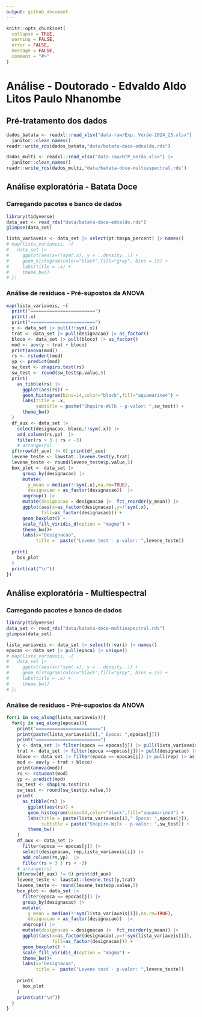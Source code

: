 ```yaml
---
output: github_document
---
```


<!-- README.md is generated from README.Rmd. Please edit that file -->

```r
knitr::opts_chunk$set(
  collapse = TRUE,
  warning = FALSE,
  error = FALSE,
  message = FALSE,
  comment = "#>"
)
```

# Análise - Doutorado - Edvaldo Aldo Litos Paulo Nhanombe


## Pré-tratamento dos dados
```r
dados_batata <- readxl::read_xlsx("data-raw/Exp. Verão-2024_25.xlsx") |> 
  janitor::clean_names()
readr::write_rds(dados_batata,"data/batata-doce-ednaldo.rds")

dados_multi <- readxl::read_xlsx("data-raw/HTP_Verão.xlsx") |> 
  janitor::clean_names()
readr::write_rds(dados_multi,"data/batata-doce-multiespectral.rds")
```



## Análise exploratória - Batata Doce

### Carregando pacotes e banco de dados

```r
library(tidyverse)
data_set <- read_rds("data/batata-doce-ednaldo.rds")
glimpse(data_set)
```

```r
lista_variaveis <- data_set |> select(pt:tmspa_percent) |> names()
# map(lista_variaveis, ~{
#   data_set |> 
#     ggplot(aes(x=!!sym(.x), y = ..density..)) +
#     geom_histogram(color="black",fill="gray", bins = 15) +
#     labs(title = .x) +
#     theme_bw()
# })
```
### Análise de resíduos - Pré-supostos da ANOVA

```r
map(lista_variaveis, ~{
  print("========================")
  print(.x)
  print("========================")
  y <- data_set |> pull(!!sym(.x))
  trat <- data_set |> pull(designacao) |> as_factor()
  bloco <- data_set |> pull(bloco) |> as_factor()
  mod <- aov(y ~ trat + bloco)
  print(anova(mod))
  rs <- rstudent(mod)
  yp <- predict(mod)
  sw_test <- shapiro.test(rs)
  sw_test <- round(sw_test$p.value,5)
  print(
    as_tibble(rs) |> 
      ggplot(aes(rs)) +
      geom_histogram(bins=14,color="black",fill="aquamarine4") +
      labs(title = .x,
           subtitle = paste("Shapiro-Wilk - p-valor: ",sw_test)) +
      theme_bw()
  )
  df_aux <- data_set |> 
    select(designacao, bloco,!!sym(.x)) |> 
    add_column(rs,yp)  |> 
    filter(rs > 3 | rs < -3)
    # arrange(rs)
  if(nrow(df_aux) != 0) print(df_aux)
  levene_teste <- lawstat::levene.test(y,trat)
  levene_teste <- round(levene_teste$p.value,5)
  box_plot <- data_set |> 
      group_by(designacao) |> 
      mutate(
        y_mean = median(!!sym(.x),na.rm=TRUE),
        designacao = as_factor(designacao))  |>
      ungroup() |> 
      mutate(designacao = designacao |>  fct_reorder(y_mean)) |> 
      ggplot(aes(x=as_factor(designacao),y=!!sym(.x),
             fill=as_factor(designacao))) +
      geom_boxplot() +
      scale_fill_viridis_d(option = "magma") +
      theme_bw()+
      labs(x="Designacao",
           title =  paste("Levene test - p-valor: ",levene_teste))
  
  print(
    box_plot
  )
  print(cat("\n"))
})
```



## Análise exploratória - Multiespectral

### Carregando pacotes e banco de dados

```r
library(tidyverse)
data_set <- read_rds("data/batata-doce-multiespectral.rds")
glimpse(data_set)
```

```r
lista_variaveis <- data_set |> select(r:vari) |> names()
epocas <- data_set |> pull(epoca) |> unique()
# map(lista_variaveis, ~{
#   data_set |> 
#     ggplot(aes(x=!!sym(.x), y = ..density..)) +
#     geom_histogram(color="black",fill="gray", bins = 15) +
#     labs(title = .x) +
#     theme_bw()
# })
```
### Análise de resíduos - Pré-supostos da ANOVA

```r
for(i in seq_along(lista_variaveis)){
  for(j in seq_along(epocas)){
    print("========================")
    print(paste(lista_variaveis[i]," Época: ",epocas[j]))
    print("========================")
    y <- data_set |> filter(epoca == epocas[j]) |> pull(lista_variaveis[i])
    trat <- data_set |> filter(epoca ==epocas[j])|> pull(designacao) |> as_factor()
    bloco <- data_set |> filter(epoca == epocas[j]) |> pull(rep) |> as_factor()
    mod <- aov(y ~ trat + bloco)
    print(anova(mod))
    rs <- rstudent(mod)
    yp <- predict(mod)
    sw_test <- shapiro.test(rs)
    sw_test <- round(sw_test$p.value,5)
    print(
      as_tibble(rs) |> 
        ggplot(aes(rs)) +
        geom_histogram(bins=14,color="black",fill="aquamarine4") +
        labs(title = paste(lista_variaveis[i]," Época: ",epocas[j]),
             subtitle = paste("Shapiro-Wilk - p-valor: ",sw_test)) +
        theme_bw()
    )
    df_aux <- data_set |> 
      filter(epoca == epocas[j]) |> 
      select(designacao, rep,lista_variaveis[i]) |> 
      add_column(rs,yp)  |> 
      filter(rs > 3 | rs < -3)
    # arrange(rs)
    if(nrow(df_aux) != 0) print(df_aux)
    levene_teste <- lawstat::levene.test(y,trat)
    levene_teste <- round(levene_teste$p.value,5)
    box_plot <- data_set |> 
      filter(epoca == epocas[j]) |> 
      group_by(designacao) |> 
      mutate(
        y_mean = median(!!sym(lista_variaveis[i]),na.rm=TRUE),
        designacao = as_factor(designacao))  |>
      ungroup() |> 
      mutate(designacao = designacao |>  fct_reorder(y_mean)) |> 
      ggplot(aes(x=as_factor(designacao),y=!!sym(lista_variaveis[i]),
                 fill=as_factor(designacao))) +
      geom_boxplot() +
      scale_fill_viridis_d(option = "magma") +
      theme_bw()+
      labs(x="Designacao",
           title =  paste("Levene test - p-valor: ",levene_teste))
    
    print(
      box_plot
    )
    print(cat("\n"))
  }
}
```

